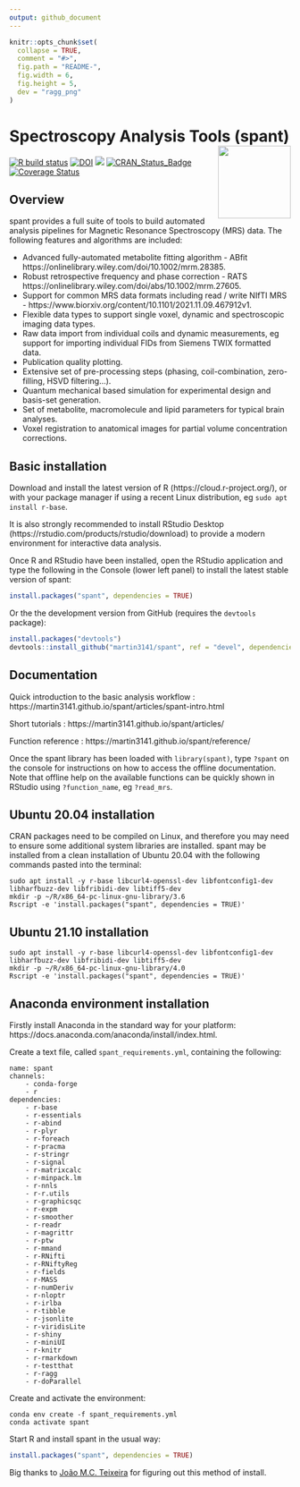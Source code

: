 ```yaml
---
output: github_document
---
```


<!-- README.md is generated from README.Rmd. Please edit that file -->

```r
knitr::opts_chunk$set(
  collapse = TRUE,
  comment = "#>",
  fig.path = "README-",
  fig.width = 6,
  fig.height = 5,
  dev = "ragg_png"
)
```

# Spectroscopy Analysis Tools (spant) <img src="man/figures/logo.png" align="right" width=130/>
[![R build status](https://github.com/martin3141/spant/workflows/R-CMD-check/badge.svg)](https://github.com/martin3141/spant/actions)
[![DOI](https://joss.theoj.org/papers/10.21105/joss.03646/status.svg)](https://doi.org/10.21105/joss.03646)
[![](http://cranlogs.r-pkg.org/badges/spant)](http://cran.rstudio.com/web/packages/spant/index.html)
[![CRAN\_Status\_Badge](http://www.r-pkg.org/badges/version/spant)](https://cran.r-project.org/package=spant)
[![Coverage Status](https://coveralls.io/repos/github/martin3141/spant/badge.svg?branch=master)](https://coveralls.io/github/martin3141/spant?branch=master)

## Overview
spant provides a full suite of tools to build automated analysis pipelines for
Magnetic Resonance Spectroscopy (MRS) data. The following features and
algorithms are included:

* Advanced fully-automated metabolite fitting algorithm - ABfit https://onlinelibrary.wiley.com/doi/10.1002/mrm.28385.
* Robust retrospective frequency and phase correction - RATS https://onlinelibrary.wiley.com/doi/abs/10.1002/mrm.27605.
* Support for common MRS data formats including read / write NIfTI MRS - https://www.biorxiv.org/content/10.1101/2021.11.09.467912v1.
* Flexible data types to support single voxel, dynamic and spectroscopic imaging data types.
* Raw data import from individual coils and dynamic measurements, eg support for importing individual FIDs from Siemens TWIX formatted data.
* Publication quality plotting.
* Extensive set of pre-processing steps (phasing, coil-combination, zero-filling, HSVD filtering...).
* Quantum mechanical based simulation for experimental design and basis-set generation.
* Set of metabolite, macromolecule and lipid parameters for typical brain analyses.
* Voxel registration to anatomical images for partial volume concentration corrections.

## Basic installation
Download and install the latest version of R (https://cloud.r-project.org/), or with your package manager if using a recent Linux distribution, eg `sudo apt install r-base`.

It is also strongly recommended to install RStudio Desktop (https://rstudio.com/products/rstudio/download) to provide a modern environment for interactive data analysis.

Once R and RStudio have been installed, open the RStudio application and type the following in the Console (lower left panel) to install the latest stable version of spant:
```r
install.packages("spant", dependencies = TRUE)
```

Or the the development version from GitHub (requires the `devtools` package):
```r
install.packages("devtools")
devtools::install_github("martin3141/spant", ref = "devel", dependencies = TRUE)
```

## Documentation
Quick introduction to the basic analysis workflow : https://martin3141.github.io/spant/articles/spant-intro.html

Short tutorials : https://martin3141.github.io/spant/articles/

Function reference : https://martin3141.github.io/spant/reference/

Once the spant library has been loaded with `library(spant)`, type `?spant` on the console for instructions on how to access the offline documentation. Note that offline help on the available functions can be quickly shown in RStudio using `?function_name`, eg `?read_mrs`.

## Ubuntu 20.04 installation
CRAN packages need to be compiled on Linux, and therefore you may need to ensure some additional system libraries are installed. spant may be installed from a clean installation of Ubuntu 20.04 with the following commands pasted into the terminal:

```ubuntu
sudo apt install -y r-base libcurl4-openssl-dev libfontconfig1-dev libharfbuzz-dev libfribidi-dev libtiff5-dev
mkdir -p ~/R/x86_64-pc-linux-gnu-library/3.6
Rscript -e 'install.packages("spant", dependencies = TRUE)'
```

## Ubuntu 21.10 installation
```ubuntu
sudo apt install -y r-base libcurl4-openssl-dev libfontconfig1-dev libharfbuzz-dev libfribidi-dev libtiff5-dev
mkdir -p ~/R/x86_64-pc-linux-gnu-library/4.0
Rscript -e 'install.packages("spant", dependencies = TRUE)'
```

## Anaconda environment installation

Firstly install Anaconda in the standard way for your platform: https://docs.anaconda.com/anaconda/install/index.html.

Create a text file, called `spant_requirements.yml`, containing the following:

```conda
name: spant
channels:
    - conda-forge
    - r
dependencies:
    - r-base
    - r-essentials
    - r-abind
    - r-plyr
    - r-foreach
    - r-pracma
    - r-stringr
    - r-signal
    - r-matrixcalc
    - r-minpack.lm
    - r-nnls
    - r-r.utils
    - r-graphicsqc
    - r-expm
    - r-smoother
    - r-readr
    - r-magrittr
    - r-ptw
    - r-mmand
    - r-RNifti
    - r-RNiftyReg
    - r-fields
    - r-MASS
    - r-numDeriv
    - r-nloptr
    - r-irlba
    - r-tibble
    - r-jsonlite
    - r-viridisLite
    - r-shiny
    - r-miniUI
    - r-knitr
    - r-rmarkdown
    - r-testthat
    - r-ragg
    - r-doParallel
```

Create and activate the environment:

```conda
conda env create -f spant_requirements.yml
conda activate spant
```

Start R and install spant in the usual way:

```r
install.packages("spant", dependencies = TRUE)
```

Big thanks to [João M.C. Teixeira](https://github.com/joaomcteixeira) for figuring out this method of install.
